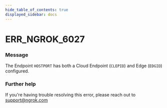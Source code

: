 ```yaml
---
hide_table_of_contents: true
displayed_sidebar: docs
---
```



# ERR_NGROK_6027

### Message
The Endpoint `HOSTPORT` has both a Cloud Endpoint (`CLEPID`) and Edge (`EDGID`) configured.

<ErrorDetails error='err_ngrok_6027' />


### Further help
If you're having trouble resolving this error, please reach out to [support@ngrok.com](mailto:support@ngrok.com?subject=Help%20with%20ERR_NGROK_6027)

